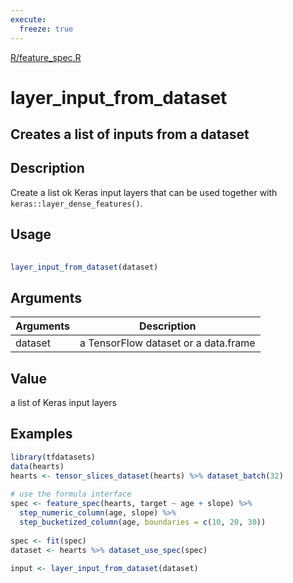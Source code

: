 ```yaml
---
execute:
  freeze: true
---
```


[R/feature_spec.R](https://github.com/rstudio/tfdatasets//blob/main/R/feature_spec.R#L1754) 

# layer_input_from_dataset

## Creates a list of inputs from a dataset

## Description
 Create a list ok Keras input layers that can be used together with `keras::layer_dense_features()`. 


## Usage
```r
 
layer_input_from_dataset(dataset) 
```

## Arguments
|Arguments|Description|
|---|---|
| dataset | a TensorFlow dataset or a data.frame |



## Value
 a list of Keras input layers 


## Examples
```r
 
library(tfdatasets) 
data(hearts) 
hearts <- tensor_slices_dataset(hearts) %>% dataset_batch(32) 
 
# use the formula interface 
spec <- feature_spec(hearts, target ~ age + slope) %>% 
  step_numeric_column(age, slope) %>% 
  step_bucketized_column(age, boundaries = c(10, 20, 30)) 
 
spec <- fit(spec) 
dataset <- hearts %>% dataset_use_spec(spec) 
 
input <- layer_input_from_dataset(dataset) 
 
 
```


